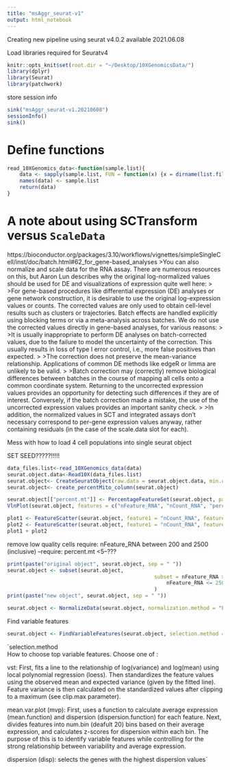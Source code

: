 ```yaml
---
title: "msAggr_seurat-v1"
output: html_notebook
---
```


Creating new pipeline using seurat v4.0.2 available 2021.06.08

Load libraries required for Seuratv4

```r
knitr::opts_knit$set(root.dir = "~/Desktop/10XGenomicsData/")
library(dplyr)
library(Seurat)
library(patchwork)
```
store session info
```r
sink("msAggr_seurat-v1.20210608")
sessionInfo()
sink()
```

# Define functions

```r
read_10XGenomics_data<-function(sample.list){
	data <- sapply(sample.list, FUN = function(x) {x = dirname(list.files(path = x, pattern = 'barcodes.tsv', full.names = TRUE, recursive = TRUE, no.. = TRUE))})
	names(data) <- sample.list
	return(data)
}
```
# A note about using SCTransform versus `ScaleData`
https://bioconductor.org/packages/3.10/workflows/vignettes/simpleSingleCell/inst/doc/batch.html#62_for_gene-based_analyses
>You can also normalize and scale data for the RNA assay. There are numerous resources on this, but Aaron Lun describes why the original log-normalized values should be used for DE and visualizations of expression quite well here:
>
>For gene-based procedures like differential expression (DE) analyses or gene network construction, it is desirable to use the original log-expression values or counts. The corrected values are only used to obtain cell-level results such as clusters or trajectories. Batch effects are handled explicitly using blocking terms or via a meta-analysis across batches. We do not use the corrected values directly in gene-based analyses, for various reasons:
>
>It is usually inappropriate to perform DE analyses on batch-corrected values, due to the failure to model the uncertainty of the correction. This usually results in loss of type I error control, i.e., more false positives than expected.
>
>The correction does not preserve the mean-variance relationship. Applications of common DE methods like edgeR or limma are unlikely to be valid.
>
>Batch correction may (correctly) remove biological differences between batches in the course of mapping all cells onto a common coordinate system. Returning to the uncorrected expression values provides an opportunity for detecting such differences if they are of interest. Conversely, if the batch correction made a mistake, the use of the uncorrected expression values provides an important sanity check.
>
>In addition, the normalized values in SCT and integrated assays don't necessary correspond to per-gene expression values anyway, rather containing residuals (in the case of the scale.data slot for each).



Mess with how to load 4 cell populations into single seurat object



SET SEED?????!!!!!


```r
data_files.list<-read_10XGenomics_data(data)
seurat.object.data<-Read10X(data_files.list)
seurat.object<- CreateSeuratObject(raw.data = seurat.object.data, min.cells = 3, min.genes = 200, project = projectName)
seurat.object<- create_percentMito_column(seurat.object)

```


```r
seurat.object[["percent.mt"]] <- PercentageFeatureSet(seurat.object, pattern = "^mt-")
VlnPlot(seurat.object, features = c("nFeature_RNA", "nCount_RNA", "percent.mt"), ncol = 3)
```


```r
plot1 <- FeatureScatter(seurat.object, feature1 = "nCount_RNA", feature2 = "percent.mt", group.by = "orig.ident")
plot2 <- FeatureScatter(seurat.object, feature1 = "nCount_RNA", feature2 = "nFeature_RNA", group.by = "orig.ident")
plot1 + plot2
```


remove low quality cells
require: nFeature_RNA between 200 and 2500 (inclusive)
--require: percent.mt <5--???
```r
print(paste("original object", seurat.object, sep = " "))
seurat.object <- subset(seurat.object, 
												subset = nFeature_RNA >=200 & 
													nFeature_RNA <= 2500
												)
print(paste("new object", seurat.object, sep = " "))
```


```r
seurat.object <- NormalizeData(seurat.object, normalization.method = "LogNormalize", scale.factor = 10000)
```



Find variable features

```r
seurat.object <- FindVariableFeatures(seurat.object, selection.method = "vst", nfeatures = 2000)
```


`selection.method	
How to choose top variable features. Choose one of :

vst: First, fits a line to the relationship of log(variance) and log(mean) using local polynomial regression (loess). Then standardizes the feature values using the observed mean and expected variance (given by the fitted line). Feature variance is then calculated on the standardized values after clipping to a maximum (see clip.max parameter).

mean.var.plot (mvp): First, uses a function to calculate average expression (mean.function) and dispersion (dispersion.function) for each feature. Next, divides features into num.bin (deafult 20) bins based on their average expression, and calculates z-scores for dispersion within each bin. The purpose of this is to identify variable features while controlling for the strong relationship between variability and average expression.

dispersion (disp): selects the genes with the highest dispersion values`

